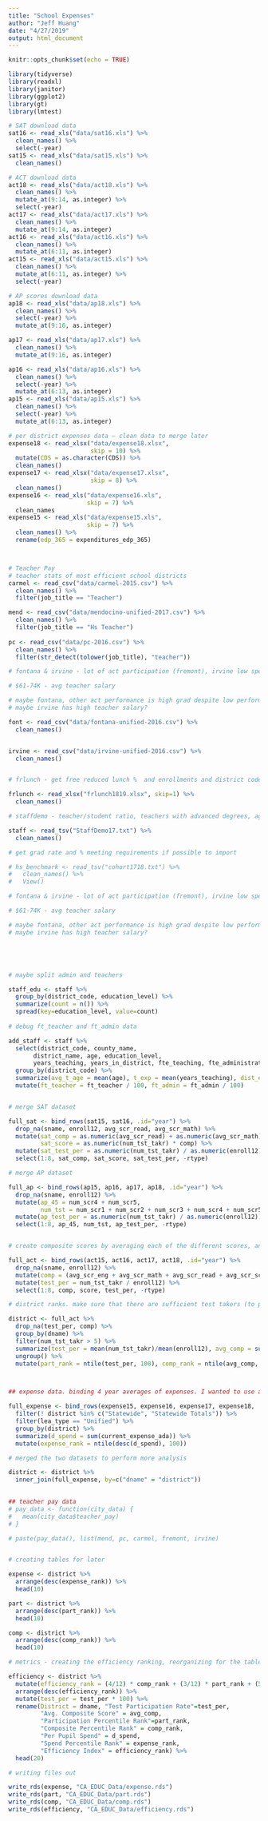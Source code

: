 ```yaml
---
title: "School Expenses"
author: "Jeff Huang"
date: "4/27/2019"
output: html_document
---
```


```r
knitr::opts_chunk$set(echo = TRUE)

library(tidyverse)
library(readxl)
library(janitor)
library(ggplot2)
library(gt)
library(lmtest)
```

```r

# SAT download data
sat16 <- read_xls("data/sat16.xls") %>% 
  clean_names() %>% 
  select(-year)
sat15 <- read_xls("data/sat15.xls") %>% 
  clean_names()

# ACT download data
act18 <- read_xls("data/act18.xls") %>% 
  clean_names() %>% 
  mutate_at(9:14, as.integer) %>% 
  select(-year)
act17 <- read_xls("data/act17.xls") %>% 
  clean_names() %>% 
  mutate_at(9:14, as.integer)
act16 <- read_xls("data/act16.xls") %>% 
  clean_names() %>% 
  mutate_at(6:11, as.integer)
act15 <- read_xls("data/act15.xls") %>% 
  clean_names() %>% 
  mutate_at(6:11, as.integer) %>% 
  select(-year)

# AP scores download data
ap18 <- read_xls("data/ap18.xls") %>% 
  clean_names() %>% 
  select(-year) %>% 
  mutate_at(9:16, as.integer)

ap17 <- read_xls("data/ap17.xls") %>% 
  clean_names() %>% 
  mutate_at(9:16, as.integer)

ap16 <- read_xls("data/ap16.xls") %>% 
  clean_names() %>% 
  select(-year) %>% 
  mutate_at(6:13, as.integer)
ap15 <- read_xls("data/ap15.xls") %>% 
  clean_names() %>% 
  select(-year) %>% 
  mutate_at(6:13, as.integer)

# per district expenses data — clean data to merge later
expense18 <- read_xlsx("data/expense18.xlsx",
                       skip = 10) %>% 
  mutate(CDS = as.character(CDS)) %>% 
  clean_names()
expense17 <- read_xlsx("data/expense17.xlsx",
                       skip = 8) %>% 
  clean_names()
expense16 <- read_xls("data/expense16.xls", 
                      skip = 7) %>% 
  clean_names
expense15 <- read_xls("data/expense15.xls",
                      skip = 7) %>% 
  clean_names() %>% 
  rename(edp_365 = expenditures_edp_365) 



# Teacher Pay
# teacher stats of most efficient school districts
carmel <- read_csv("data/carmel-2015.csv") %>% 
  clean_names() %>% 
  filter(job_title == "Teacher")

mend <- read_csv("data/mendocino-unified-2017.csv") %>% 
  clean_names() %>% 
  filter(job_title == "Hs Teacher")
  
pc <- read_csv("data/pc-2016.csv") %>% 
  clean_names() %>% 
  filter(str_detect(tolower(job_title), "teacher"))

# fontana & irvine - lot of act participation (fremont), irvine low spending ()

# $61-74K - avg teacher salary

# maybe fontana, other act performance is high grad despite low performance
# maybe irvine has high teacher salary?

font <- read_csv("data/fontana-unified-2016.csv") %>% 
  clean_names() 


irvine <- read_csv("data/irvine-unified-2016.csv") %>% 
  clean_names()


# frlunch - get free reduced lunch %  and enrollments and district code

frlunch <- read_xlsx("frlunch1819.xlsx", skip=1) %>% 
  clean_names()

# staffdemo - teacher/student ratio, teachers with advanced degrees, age, years teaching, years_in_district

staff <- read_tsv("StaffDemo17.txt") %>% 
  clean_names()

# get grad rate and % meeting requirements if possible to import

# hs_benchmark <- read_tsv("cohort1718.txt") %>% 
#   clean_names() %>% 
#   View()


```


```r

# fontana & irvine - lot of act participation (fremont), irvine low spending ()

# $61-74K - avg teacher salary

# maybe fontana, other act performance is high grad despite low performance
# maybe irvine has high teacher salary?





# maybe split admin and teachers

staff_edu <- staff %>% 
  group_by(district_code, education_level) %>% 
  summarize(count = n()) %>% 
  spread(key=education_level, value=count) 
  
# debug ft_teacher and ft_admin data

add_staff <- staff %>% 
  select(district_code, county_name, 
       district_name, age, education_level, 
       years_teaching, years_in_district, fte_teaching, fte_administrative, fte_pupil_services) %>% 
  group_by(district_code) %>% 
  summarize(avg_t_age = mean(age), t_exp = mean(years_teaching), dist_exp = mean(years_in_district), ft_teacher = sum(fte_teaching == 100),  ft_admin=sum(fte_administrative == 100, fte_pupil_services == 100), num_staff = n()) %>% 
  mutate(ft_teacher = ft_teacher / 100, ft_admin = ft_admin / 100)


# merge SAT dataset

full_sat <- bind_rows(sat15, sat16, .id="year") %>%
  drop_na(sname, enroll12, avg_scr_read, avg_scr_math) %>% 
  mutate(sat_comp = as.numeric(avg_scr_read) + as.numeric(avg_scr_math), 
         sat_score = as.numeric(num_tst_takr) * comp) %>% 
  mutate(sat_test_per = as.numeric(num_tst_takr) / as.numeric(enroll12)) %>%
  select(1:8, sat_comp, sat_score, sat_test_per, -rtype)

# merge AP dataset

full_ap <- bind_rows(ap15, ap16, ap17, ap18, .id="year") %>%
  drop_na(sname, enroll12) %>% 
  mutate(ap_45 = num_scr4 + num_scr5, 
         num_tst = num_scr1 + num_scr2 + num_scr3 + num_scr4 + num_scr5) %>% 
  mutate(ap_test_per = as.numeric(num_tst_takr) / as.numeric(enroll12)) %>% 
  select(1:8, ap_45, num_tst, ap_test_per, -rtype)


# create composite scores by averaging each of the different scores, and create a "score" variable representing total score (to be added and divided at the district level later)

full_act <- bind_rows(act15, act16, act17, act18, .id="year") %>% 
  drop_na(sname, enroll12) %>% 
  mutate(comp = (avg_scr_eng + avg_scr_math + avg_scr_read + avg_scr_sci)/4, score = comp * num_tst_takr) %>% 
  mutate(test_per = num_tst_takr / enroll12) %>%
  select(1:8, comp, score, test_per, -rtype)

# district ranks. make sure that there are sufficient test takers (to prevent large outliers). Create a participation rate by dividing num of ACT test takers by 12th grade enrollment. not an meaningful rate by itself (all grades take the test), but it is a proxy for how many students are in a school, and how many take the test. used a percentile rank to avoid minor errors in this methodology

district <- full_act %>% 
  drop_na(test_per, comp) %>% 
  group_by(dname) %>% 
  filter(num_tst_takr > 5) %>% 
  summarize(test_per = mean(num_tst_takr)/mean(enroll12), avg_comp = sum(score)/sum(num_tst_takr)) %>%
  ungroup() %>% 
  mutate(part_rank = ntile(test_per, 100), comp_rank = ntile(avg_comp, 100))



## expense data. binding 4 year averages of expenses. I wanted to use average daily attendance (current_expense_ada) to come up with a number of dollars spent per pupil according to days attended in school.

full_expense <- bind_rows(expense15, expense16, expense17, expense18, .id="year") %>% 
  filter(! district %in% c("Statewide", "Statewide Totals")) %>%
  filter(lea_type == "Unified") %>% 
  group_by(district) %>% 
  summarize(d_spend = sum(current_expense_ada)) %>% 
  mutate(expense_rank = ntile(desc(d_spend), 100)) 

# merged the two datasets to perform more analysis

district <- district %>% 
  inner_join(full_expense, by=c("dname" = "district"))
  

## teacher pay data
# pay_data <- function(city_data) {
#   mean(city_data$teacher_pay)
# }

# paste(pay_data(), list(mend, pc, carmel, fremont, irvine)



```

```r

# creating tables for later

expense <- district %>% 
  arrange(desc(expense_rank)) %>% 
  head(10)

part <- district %>% 
  arrange(desc(part_rank)) %>% 
  head(10)

comp <- district %>% 
  arrange(desc(comp_rank)) %>% 
  head(10)

# metrics - creating the efficiency ranking, reorganizing for the table

efficiency <- district %>% 
  mutate(efficiency_rank = (4/12) * comp_rank + (3/12) * part_rank + (5/12) * expense_rank) %>% 
  arrange(desc(efficiency_rank)) %>% 
  mutate(test_per = test_per * 100) %>% 
  rename(District = dname, "Test Participation Rate"=test_per, 
         "Avg. Composite Score" = avg_comp, 
         "Participation Percentile Rank"=part_rank, 
         "Composite Percentile Rank" = comp_rank, 
         "Per Pupil Spend" = d_spend,
         "Spend Percentile Rank" = expense_rank,
         "Efficiency Index" = efficiency_rank) %>% 
  head(20)

# writing files out

write_rds(expense, "CA_EDUC_Data/expense.rds")
write_rds(part, "CA_EDUC_Data/part.rds")
write_rds(comp, "CA_EDUC_Data/comp.rds")
write_rds(efficiency, "CA_EDUC_Data/efficiency.rds")
```

